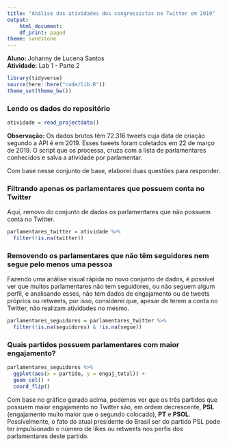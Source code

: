 ```yaml
---
title: "Análise das atividades dos congressistas no Twitter em 2019"
output:
    html_document:
    df_print: paged
theme: sandstone
---
```

**Aluno: ** Johanny de Lucena Santos  
**Atividade:** Lab 1 - Parte 2
  
```r
library(tidyverse)
source(here::here("code/lib.R"))
theme_set(theme_bw())
```

### Lendo os dados do repositório
```r
atividade = read_projectdata()
```
**Observação:** 
Os dados brutos têm 72.316 tweets cuja data de criação segundo a API é em 2019. Esses tweets foram coletados em 22 de março de 2019. O script que os processa, cruza com a lista de parlamentares conhecidos e salva a atividade por parlamentar.
  
Com base nesse conjunto de base, elaborei duas questões para responder.  
  
### Filtrando apenas os parlamentares que possuem conta no Twitter
Aqui, removo do conjunto de dados os parlamentares que não possuem conta no Twitter.  
```r
parlamentares_twitter = atividade %>%
  filter(!is.na(twitter))
```

### Removendo os parlamentares que não têm seguidores nem segue pelo menos uma pessoa
Fazendo uma análise visual rápida no novo conjunto de dados, é possível ver que muitos parlamentares não tem seguidores, ou não seguem algum perfil, e analisando esses, não tem dados de engajamento ou de tweets próprios ou retweets, por isso, considerei que, apesar de terem a conta no Twitter, não realizam atividades no mesmo.  
```r
parlamentares_seguidores = parlamentares_twitter %>%
  filter(!is.na(seguidores) & !is.na(segue))
```

### Quais partidos possuem parlamentares com maior engajamento?
```r
parlamentares_seguidores %>%
  ggplot(aes(x = partido, y = engaj_total)) +
  geom_col() +
  coord_flip()
```

Com base no gráfico gerado acima, podemos ver que os três partidos que possuem maior engajamento no Twitter são, em ordem decrescente, **PSL** (engajamento muito maior que o segundo colocado), **PT** e **PSOL**. Possivelmente, o fato do atual presidente do Brasil ser do partido PSL pode ter impulsionado o número de likes ou retweets nos perfis dos parlamentares deste partido.  
  